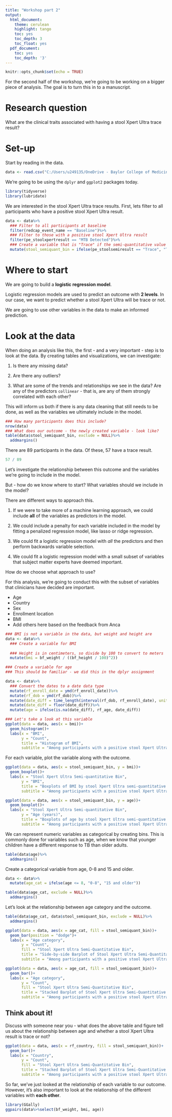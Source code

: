 ```yaml
---
title: "Workshop part 2"
output:
  html_document:
    theme: cerulean 
    highlight: tango
    toc: yes
    toc_depth: 3
    toc_float: yes
  pdf_document:
    toc: yes
    toc_depth: '3'
---
```


```r
knitr::opts_chunk$set(echo = TRUE)
```

For the second half of the workshop, we're going to be working on a bigger piece of analysis. The goal is to turn this in to a manuscript.

# Research question

What are the clinical traits associated with having a stool Xpert Ultra trace result?

# Set-up

Start by reading in the data.

```r
data <- read.csv("C:/Users/u249135/OneDrive - Baylor College of Medicine/Teaching Materials/R-workshop/Workshop/Stool4TB Database for Abi.csv")
```

We're going to be using the `dplyr` and `ggplot2` packages today.

```r
library(tidyverse)
library(lubridate)
```

We are interested in the stool Xpert Ultra trace results. First, lets filter to all participants who have a positive stool Xpert Ultra result.

```r
data <- data%>%
  ### Filter to all participants at baseline
  filter(redcap_event_name == "Baseline")%>%
  ### Filter to those with a positive stool Xpert Ultra result
  filter(pe_stoolxpertresult == "MTB Detected")%>%
  ### Create a variable that is "Trace" if the semi-quantitative value is "Trace" and "Not Trace" otherwise
  mutate(stool_semiquant_bin = ifelse(pe_stoolsemiresult == "Trace", "Trace", "Not Trace"))
```

# Where to start

We are going to build a **logistic regression model**.

Logistic regression models are used to predict an outcome with **2 levels**. In our case, we want to predict whether a stool Xpert Ultra will be trace or not. 

We are going to use other variables in the data to make an informed prediction.

# Look at the data

When doing an analysis like this, the first - and a very important - step is to look at the data. By creating tables and visualizations, we can investigate:

1. Is there any missing data?

2. Are there any outliers?

3. What are some of the trends and relationships we see in the data? Are any of the predictors `collinear` - that is, are any of them strongly correlated with each other?

This will inform us both if there is any data cleaning that still needs to be done, as well as the variables we ultimately include in the model. 

```r
### How many participants does this include?
nrow(data)
### What does our outcome - the newly created variable - look like?
table(data$stool_semiquant_bin, exclude = NULL)%>%
  addmargins()
```

There are 89 participants in the data. Of these, 57 have a trace result. 

```r
57 / 89
```

Let's investigate the relationship between this outcome and the variables we're going to include in the model.

But - how do we know where to start? What variables should we include in the model?

There are different ways to approach this.

1. If we were to take more of a machine learning approach, we could include **all** of the variables as predictors in the model.

2. We could include a penalty for each variable included in the model by fitting a penalized regression model, like lasso or ridge regression.

3. We could fit a logistic regression model with *all* the predictors and then perform backwards variable selection.

4. We could fit a logistic regression model with a small subset of variables that subject matter experts have deemed important.

How do we choose what approach to use? 

For this analysis, we're going to conduct this with the subset of variables that clinicians have decided are important.

* Age
* Country
* Sex
* Enrollment location
* BMI
* Add others here based on the feedback from Anca

```r
### BMI is not a variable in the data, but weight and height are
data <- data%>%
  ### Create a variable for BMI
  
  ### Height is in centimeters, so divide by 100 to convert to meters
  mutate(bmi = bf_weight / ((bf_height / 100)^2))
```

```r
### Create a variable for age 
### This should be familiar - we did this in the dplyr assignment

data <- data%>%
  ### Convert the dates to a date data type
  mutate(rf_enroll_date = ymd(rf_enroll_date))%>%
  mutate(rf_dob = ymd(rf_dob))%>%
  mutate(date_diff = time_length(interval(rf_dob, rf_enroll_date), unit = "years"))%>%
  mutate(date_diff = floor(date_diff))%>%
  mutate(age = ifelse(is.na(date_diff), rf_age, date_diff))
```


```r
### Let's take a look at this variable
ggplot(data = data, aes(x = bmi))+
  geom_histogram()+
  labs(x = "BMI",
       y = "Count",
       title = "Histogram of BMI",
       subtitle = "Among participants with a positive stool Xpert Ultra result at baseline")
```

For each variable, plot the variable along with the outcome.

```r
ggplot(data = data, aes(x = stool_semiquant_bin, y = bmi))+
  geom_boxplot()+
  labs(x = "Stool Xpert Ultra Semi-quantitative Bin",
       y = "BMI",
       title = "Boxplots of BMI by stool Xpert Ultra semi-quantitative bin",
       subtitle = "Among participants with a positive stool Xpert Ultra result at baseline")
```

```r
ggplot(data = data, aes(x = stool_semiquant_bin, y = age))+
  geom_boxplot()+
  labs(x = "Stool Xpert Ultra Semi-quantitative Bin",
       y = "Age (years)",
       title = "Boxplots of age by stool Xpert Ultra semi-quantitative bin",
       subtitle = "Among participants with a positive stool Xpert Ultra result at baseline")
```

We can represent numeric variables as categorical by creating bins. This is commonly done for variables such as age, when we know that younger children have a different response to TB than older adults.

```r
table(data$age)%>%
  addmargins()
```

Create a categorical variable from age, 0-8 and 15 and older.

```r
data <- data%>%
  mutate(age_cat = ifelse(age <= 8, "0-8", "15 and older"))
```

```r
table(data$age_cat, exclude = NULL)%>%
  addmargins()
```

Let's look at the relationship between age category and the outcome.

```r
table(data$age_cat, data$stool_semiquant_bin, exclude = NULL)%>%
  addmargins()
```
```r
ggplot(data = data, aes(x = age_cat, fill = stool_semiquant_bin))+
  geom_bar(position = "dodge")+
  labs(x = "Age category",
       y = "Count",
       fill = "Stool Xpert Ultra Semi-Quantitative Bin",
       title = "Side-by-side Barplot of Stool Xpert Ultra Semi-Quantitative bin by Age",
       subtitle = "Among participants with a positive stool Xpert Ultra result at baseline")

ggplot(data = data, aes(x = age_cat, fill = stool_semiquant_bin))+
  geom_bar()+
  labs(x = "Age category",
       y = "Count",
       fill = "Stool Xpert Ultra Semi-Quantitative Bin",
       title = "Stacked Barplot of Stool Xpert Ultra Semi-Quantitative bin by Age",
       subtitle = "Among participants with a positive stool Xpert Ultra result at baseline")
```

## Think about it! 

Discuss with someone near you - what does the above table and figure tell us about the relationship between age and whether a stool Xpert Ultra result is trace or not?


```r
ggplot(data = data, aes(x = rf_country, fill = stool_semiquant_bin))+
  geom_bar()+
  labs(x = "Country",
       y = "Count",
       fill = "Stool Xpert Ultra Semi-Quantitative Bin",
       title = "Stacked Barplot of Stool Xpert Ultra Semi-Quantitative bin by Country",
       subtitle = "Among participants with a positive stool Xpert Ultra result at baseline")
```

So far, we've just looked at the relationship of each variable to our outcome. However, it's also important to look at the relationship of the different variables with **each other**.

```r
library(GGally)
ggpairs(data%>%select(bf_weight, bmi, age))
```

```r
```


